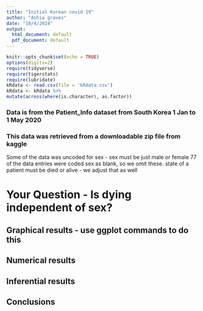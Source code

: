 ```yaml
---
title: "Initial Korean covid 19"
author: "Ashia graves"
date: "10/4/2024"
output:
  html_document: default
  pdf_document: default
---
```


```r
knitr::opts_chunk$set(echo = TRUE)
options(digits=2)
require(tidyverse)
require(tigerstats)
require(lubridate)
kRdata <- read.csv(file = 'kRdata.csv')
kRdata <- kRdata %>%
mutate(across(where(is.character), as.factor))

```
### Data is from the Patient_Info dataset from South Korea 1 Jan to 1 May 2020
### This data was retrieved from a downloadable zip file from kaggle

Some of the data was uncoded for sex - sex must be just male or female
77 of the data entries were coded sex  as blank, so we omit these.
state of a patient must be died or alive - we adjust that as well   
  
# Your Question - Is dying independent of sex?






## Graphical results - use ggplot commands to do this  



  





  
## Numerical results


## Inferential results 




## Conclusions


